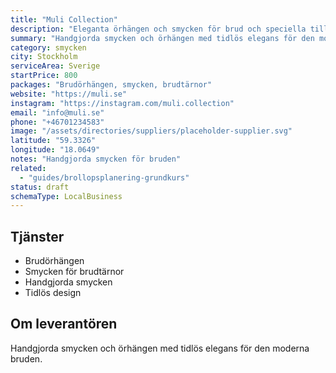 ```yaml
---
title: "Muli Collection"
description: "Eleganta örhängen och smycken för brud och speciella tillfällen."
summary: "Handgjorda smycken och örhängen med tidlös elegans för den moderna bruden och hennes brudtärnor."
category: smycken
city: Stockholm
serviceArea: Sverige
startPrice: 800
packages: "Brudörhängen, smycken, brudtärnor"
website: "https://muli.se"
instagram: "https://instagram.com/muli.collection"
email: "info@muli.se"
phone: "+46701234583"
image: "/assets/directories/suppliers/placeholder-supplier.svg"
latitude: "59.3326"
longitude: "18.0649"
notes: "Handgjorda smycken för bruden"
related:
  - "guides/brollopsplanering-grundkurs"
status: draft
schemaType: LocalBusiness
---
```


## Tjänster

- Brudörhängen
- Smycken för brudtärnor
- Handgjorda smycken
- Tidlös design

## Om leverantören

Handgjorda smycken och örhängen med tidlös elegans för den moderna bruden.